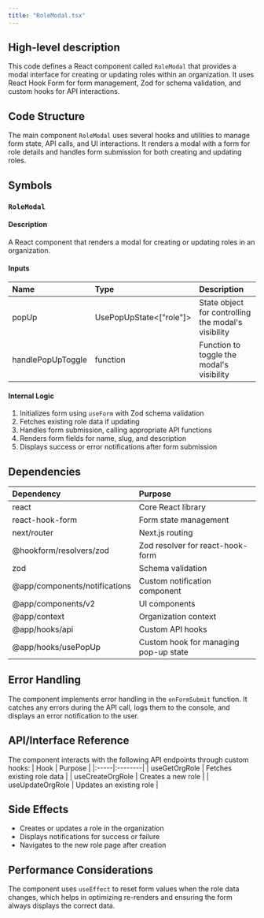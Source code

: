 ```yaml
---
title: "RoleModal.tsx"
---
```


## High-level description
This code defines a React component called `RoleModal` that provides a modal interface for creating or updating roles within an organization. It uses React Hook Form for form management, Zod for schema validation, and custom hooks for API interactions.

## Code Structure
The main component `RoleModal` uses several hooks and utilities to manage form state, API calls, and UI interactions. It renders a modal with a form for role details and handles form submission for both creating and updating roles.

## Symbols

### `RoleModal`
#### Description
A React component that renders a modal for creating or updating roles in an organization.

#### Inputs
| Name | Type | Description |
|:-----|:-----|:------------|
| popUp | UsePopUpState&lt;["role"]&gt; | State object for controlling the modal's visibility |
| handlePopUpToggle | function | Function to toggle the modal's visibility |

#### Internal Logic
1. Initializes form using `useForm` with Zod schema validation
2. Fetches existing role data if updating
3. Handles form submission, calling appropriate API functions
4. Renders form fields for name, slug, and description
5. Displays success or error notifications after form submission

## Dependencies
| Dependency | Purpose |
|:-----------|:--------|
| react | Core React library |
| react-hook-form | Form state management |
| next/router | Next.js routing |
| @hookform/resolvers/zod | Zod resolver for react-hook-form |
| zod | Schema validation |
| @app/components/notifications | Custom notification component |
| @app/components/v2 | UI components |
| @app/context | Organization context |
| @app/hooks/api | Custom API hooks |
| @app/hooks/usePopUp | Custom hook for managing pop-up state |

## Error Handling
The component implements error handling in the `onFormSubmit` function. It catches any errors during the API call, logs them to the console, and displays an error notification to the user.

## API/Interface Reference
The component interacts with the following API endpoints through custom hooks:
| Hook | Purpose |
|:-----|:--------|
| useGetOrgRole | Fetches existing role data |
| useCreateOrgRole | Creates a new role |
| useUpdateOrgRole | Updates an existing role |

## Side Effects
- Creates or updates a role in the organization
- Displays notifications for success or failure
- Navigates to the new role page after creation

## Performance Considerations
The component uses `useEffect` to reset form values when the role data changes, which helps in optimizing re-renders and ensuring the form always displays the correct data.